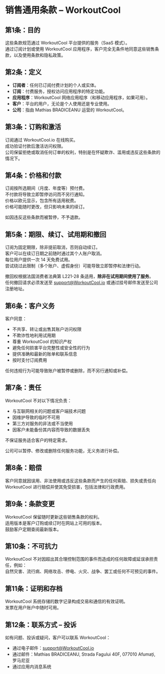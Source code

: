 # 销售通用条款 – WorkoutCool

## 第1条：目的

这些条款规范通过 WorkoutCool 平台提供的服务（SaaS 模式）。  
通过订阅计划或使用 WorkoutCool 应用程序，客户完全无条件地同意这些销售条款，以及使用条款和隐私政策。

## 第2条：定义

- **订阅者**：任何已订阅付费计划的个人或实体。  
- **订阅**：付费服务，授权访问应用程序的特定功能。  
- **应用程序**：WorkoutCool 网络应用程序（和移动应用程序，如果可用）。  
- **客户**：平台的用户，无论是个人使用还是专业使用。  
- **公司**：指由 Mathias BRADICEANU 运营的 WorkoutCool。

## 第3条：订购和激活

订阅通过 WorkoutCool.io 在线购买。  
成功验证付款后激活访问权限。  
公司保留拒绝或取消任何订单的权利，特别是在怀疑欺诈、滥用或违反这些条款的情况下。

## 第4条：价格和付款

订阅按所选期间（月度、年度等）预付费。  
不付款将导致立即暂停访问而不另行通知。  
价格以欧元显示，包含所有适用税费。  
价格可能随时更改，但只影响未来的续订。

如因违反这些条款而被暂停，不予退款。

## 第5条：期限、续订、试用期和撤回

订阅为固定期限，除非提前取消，否则自动续订。  
客户可以在续订日期之前随时通过其个人账户取消。  
每位用户提供一次 14 天免费试用。  
尝试绕过此限制（多个账户、虚假身份）可能导致立即暂停和法律行动。

撤回权根据法国消费者法典第 L221-28 条适用，**除非在试用期间使用了服务**。  
任何撤回请求必须发送至 [support@WorkoutCool.io](mailto:support@WorkoutCool.io) 或通过挂号邮件发送至公司注册地址。

## 第6条：客户义务

客户同意：

- 不共享、转让或出售其账户访问权限  
- 不欺诈性地利用试用期  
- 尊重 WorkoutCool 的知识产权  
- 避免任何损害平台完整性或安全性的行为  
- 提供准确和最新的账单和联系信息  
- 按时支付订阅费用

任何违规行为可能导致账户被暂停或删除，而不另行通知或补偿。

## 第7条：责任

WorkoutCool 不对以下情况负责：

- 与互联网相关的问题或客户端技术问题  
- 因维护导致的临时不可用  
- 第三方对服务的非法或不当使用  
- 因客户未能备份其内容而导致的数据丢失

不保证服务适合客户的特定需求。

公司可以暂停、修改或删除任何服务功能，无义务进行补偿。

## 第8条：赔偿

客户同意就因误用、非法使用或违反这些条款而产生的任何索赔、损失或责任向 WorkoutCool 进行赔偿并使其免受损害，包括法律和行政费用。

## 第9条：条款变更

WorkoutCool 保留随时更新这些销售条款的权利。  
适用版本是客户订购或续订时在网站上可用的版本。  
鼓励客户定期查阅最新版本。

## 第10条：不可抗力

WorkoutCool 不对因超出其合理控制范围的事件而造成的任何故障或延误承担责任，例如：  
自然灾害、流行病、网络攻击、停电、火灾、战争、罢工或任何不可预见的事件。

## 第11条：证明和存档

WorkoutCool 系统存储的数字记录构成交易和通信的有效证明。  
发票在用户账户中随时可用。

## 第12条：联系方式 – 投诉

如有问题、投诉或疑问，客户可以联系 WorkoutCool：

- 通过电子邮件：[support@WorkoutCool.io](mailto:support@WorkoutCool.io)  
- 通过邮件：Mathias BRADICEANU, Strada Fagului 40F, 077010 Afumați, 罗马尼亚  
- 通过应用内消息系统
